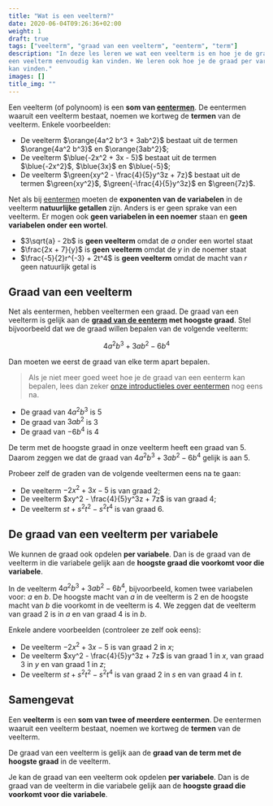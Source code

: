 ```yaml
---
title: "Wat is een veelterm?"
date: 2020-06-04T09:26:36+02:00
weight: 1
draft: true
tags: ["veelterm", "graad van een veelterm", "eenterm", "term"]
description: "In deze les leren we wat een veelterm is en hoe je de graad van
een veelterm eenvoudig kan vinden. We leren ook hoe je de graad per variabele
kan vinden."
images: []
title_img: ""
---
```


Een veelterm <Mute>(of polynoom)</Mute> is een **som van
[eentermen](../../eentermen/eenterm)**. De eentermen waaruit een veelterm
bestaat, noemen we kortweg de **termen** van de veelterm. Enkele voorbeelden:

-   De veelterm $\orange{4a^2 b^3 + 3ab^2}$ bestaat uit de termen
    $\orange{4a^2 b^3}$ en $\orange{3ab^2}$;
-   De veelterm $\blue{-2x^2 + 3x - 5}$ bestaat uit de termen $\blue{-2x^2}$, $\blue{3x}$ en $\blue{-5}$;
-   De veelterm $\green{xy^2 - \frac{4}{5}y^3z + 7z}$ bestaat uit de termen $\green{xy^2}$, $\green{-\frac{4}{5}y^3z}$ en $\green{7z}$.

Net als bij [eentermen](../../eentermen/eenterm) moeten de **exponenten van de
variabelen** in de veelterm **natuurlijke getallen** zijn. Anders is er geen
sprake van een veelterm. Er mogen ook **geen variabelen in een noemer** staan
en **geen variabelen onder een wortel**.

-   $3\sqrt{a} - 2b$ is **geen veelterm** omdat de $a$ onder een wortel staat
-   $\frac{2x + 7}{y}$ is **geen veelterm** omdat de $y$ in de noemer staat
-   $\frac{-5}{2}r^{-3} + 2t^4$ is **geen veelterm** omdat de macht van $r$ geen
    natuurlijk getal is

## Graad van een veelterm

Net als eentermen, hebben veeltermen een graad. De graad van een veelterm is
gelijk aan de **[graad van de
eenterm](../../eentermen/eenterm/#graad-van-een-eenterm) met hoogste graad**.
Stel bijvoorbeeld dat we de graad willen bepalen van de volgende veelterm:


$$
4a^2 b^3 + 3ab^2 - 6b^4
$$


Dan moeten we eerst de graad van elke term apart bepalen.

> Als je niet meer goed weet hoe je de graad van een eenterm kan bepalen, lees
> dan zeker [onze introductieles over eentermen](../../eentermen/eenterm/) nog
> eens na.

-   De graad van $4a^2 b^3$ is $5$
-   De graad van $3ab^2$ is $3$
-   De graad van $- 6b^4$ is $4$

De term met de hoogste graad in onze veelterm heeft een graad van $5$. Daarom zeggen we dat de graad van $4a^2 b^3 + 3ab^2 - 6b^4$ gelijk is aan $5$.

Probeer zelf de graden van de volgende veeltermen eens na te gaan:

-   De veelterm $-2x^2 + 3x - 5$ is van graad $2$;
-   De veelterm $xy^2 - \frac{4}{5}y^3z + 7z$ is van graad $4$;
-   De veelterm $st + s^2t^2 - s^2t^4$ is van graad $6$.

## De graad van een veelterm per variabele

We kunnen de graad ook opdelen **per variabele**. Dan is de graad van de
veelterm in die variabele gelijk aan de **hoogste graad die voorkomt voor die
variabele**.

In de veelterm $4a^2 b^3 + 3ab^2 - 6b^4$, bijvoorbeeld, komen twee variabelen voor: $a$ en $b$. De hoogste macht van $a$ in de veelterm is $2$ en de hoogste macht van $b$ die voorkomt in de veelterm is $4$. We zeggen dat de veelterm van graad $2$ is in $a$ en van graad $4$ is in $b$.

Enkele andere voorbeelden (controleer ze zelf ook eens):

-   De veelterm $-2x^2 + 3x - 5$ is van graad $2$ in $x$;
-   De veelterm $xy^2 - \frac{4}{5}y^3z + 7z$ is van graad $1$ in $x$, van graad $3$ in $y$ en van graad $1$ in $z$;
-   De veelterm $st + s^2t^2 - s^2t^4$ is van graad $2$ in $s$ en van graad $4$ in $t$.

## Samengevat

<Attention title="Wat is een veelterm?">

Een **veelterm** is een **som van twee of meerdere eentermen**. De eentermen waaruit een veelterm bestaat, noemen we kortweg de **termen** van de veelterm.
</Attention>

<Attention title="Graad van een veelterm">

De graad van een veelterm is gelijk aan de **graad van de term met de hoogste graad** in de veelterm.

Je kan de graad van een veelterm ook opdelen **per variabele**. Dan is de graad van de veelterm in die variabele gelijk aan de **hoogste graad die voorkomt voor die variabele**.
</Attention>
